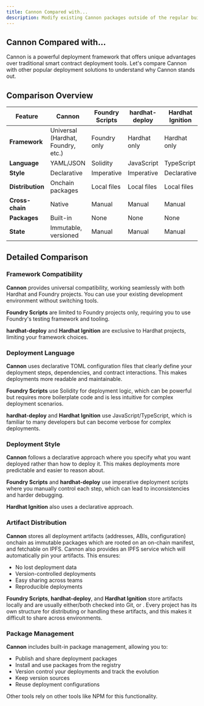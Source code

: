 ```yaml
---
title: Cannon Compared with...
description: Modify existing Cannon packages outside of the regular build process.
---
```


## Cannon Compared with...

Cannon is a powerful deployment framework that offers unique advantages over traditional smart contract deployment tools. Let's compare Cannon with other popular deployment solutions to understand why Cannon stands out.

## Comparison Overview

| Feature | Cannon | Foundry Scripts | hardhat-deploy | Hardhat Ignition |
|---------|--------|-----------------|-----------------|------------------|
| **Framework** | Universal (Hardhat, Foundry, etc.) | Foundry only | Hardhat only | Hardhat only |
| **Language** | YAML/JSON | Solidity | JavaScript | TypeScript |
| **Style** | Declarative | Imperative | Imperative | Declarative |
| **Distribution** | Onchain packages | Local files | Local files | Local files |
| **Cross-chain** | Native | Manual | Manual | Manual |
| **Packages** | Built-in | None | None | None |
| **State** | Immutable, versioned | Manual | Manual | Manual |

## Detailed Comparison

### Framework Compatibility

**Cannon** provides universal compatibility, working seamlessly with both Hardhat and Foundry projects. You can use your existing development environment without switching tools.

**Foundry Scripts** are limited to Foundry projects only, requiring you to use Foundry's testing framework and tooling.

**hardhat-deploy** and **Hardhat Ignition** are exclusive to Hardhat projects, limiting your framework choices.

### Deployment Language

**Cannon** uses declarative TOML configuration files that clearly define your deployment steps, dependencies, and contract interactions. This makes deployments more readable and maintainable.

**Foundry Scripts** use Solidity for deployment logic, which can be powerful but requires more boilerplate code and is less intuitive for complex deployment scenarios.

**hardhat-deploy** and **Hardhat Ignition** use JavaScript/TypeScript, which is familiar to many developers but can become verbose for complex deployments.

### Deployment Style

**Cannon** follows a declarative approach where you specify what you want deployed rather than how to deploy it. This makes deployments more predictable and easier to reason about.

**Foundry Scripts** and **hardhat-deploy** use imperative deployment scripts where you manually control each step, which can lead to inconsistencies and harder debugging.

**Hardhat Ignition** also uses a declarative approach.

### Artifact Distribution

**Cannon** stores all deployment artifacts (addresses, ABIs, configuration) onchain as immutable packages which are rooted on an on-chain manifest, and fetchable on IPFS. Cannon also provides an IPFS service which will automatically pin your artifacts. This ensures:
- No lost deployment data
- Version-controlled deployments
- Easy sharing across teams
- Reproducible deployments

**Foundry Scripts**, **hardhat-deploy**, and **Hardhat Ignition** store artifacts locally and are usually either/both checked into Git, or . Every project has its own structure for distributing or handling these artifacts, and this makes it difficult to share across environments.

### Package Management

**Cannon** includes built-in package management, allowing you to:
- Publish and share deployment packages
- Install and use packages from the registry
- Version control your deployments and track the evolution
- Keep version sources
- Reuse deployment configurations

Other tools rely on other tools like NPM for this functionality.